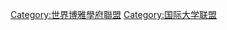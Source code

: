 {{Navbox
|name  = 世界博雅學府聯盟
|title = [[世界博雅學府聯盟|<span style="color:#FFD700;">世界博雅學府聯盟（GLAA）</span>]]
|titlestyle = background:#0000CD; color:#FFD700;text-align: center;
|groupstyle=background-color:#0000CD
|evenstyle  = background:LemonChiffon;
|state = {{{state|autocollapse}}}
|listclass = hlist
|group1 = <span style="color:#FFD700;">美國</span>
|list1  =
*[[丹尼森大學]]
*[[德葩大學]]
*[[凱尼恩學院]]
*[[歐柏林學院]]
*[[俄亥俄衛斯理大學]]
*[[瓦伯西學院]]
*[[伍斯特學院]]
*{{le|阿爾比恩學院|Albion College|阿爾比恩學院}}
*{{le|安條克學院|Antioch College|安條克學院}}
*{{le|阿勒格尼學院|Allegheny College|阿勒格尼學院}}
*{{le|厄勒姆學院|Earlham College|厄勒姆學院}}
*{{le|霍普學院 (密歇根州)|Hope College|霍普學院}}
*{{le|卡拉馬祖學院|Kalamazoo College|卡拉馬祖學院}}

|group2 = <span style="color:#FFD700;">意大利</span>
|list2  =
*{{le|約翰卡伯特大學|John Cabot University|約翰卡伯特大學}}

|group3 = <span style="color:#FFD700;">法國</span>
|list3  =
*[[巴黎美國大學]]

|group4 = <span style="color:#FFD700;">希臘</span>
|list4  =
*{{le|希臘美國學院|American College of Greece|希臘美國學院}}

|group5 = <span style="color:#FFD700;">保加利亞</span>
|list5  =
*[[保加利亞美國大學]]

|group6 = <span style="color:#FFD700;">斯洛伐克</span>
|list6  =
*{{le|布拉提斯拉瓦國際文理學校|Bratislava International School of Liberal Arts|布拉提斯拉瓦國際文理學校}}

|group7 = <span style="color:#FFD700;">瑞士</span>
|list7  =
*{{le|瑞士富蘭克林大學|Franklin University Switzerland|瑞士富蘭克林大學}}

|group8 = <span style="color:#FFD700;">香港</span>
|list8  =
*[[嶺南大學 (香港)|嶺南大學]]

|group9 = <span style="color:#FFD700;">日本</span>
|list9  =
*[[國際基督教大學]]

|group10 = <span style="color:#FFD700;">印度</span>
|list10 =
*{{le|弗萊明大學|FLAME University|弗萊明大學}}

|group11 = <span style="color:#FFD700;">摩洛哥</span>
|list11  =
*{{le|阿可汗旺大學|Al Akhawayn University|阿可汗旺大學}}

|group12 = <span style="color:#FFD700;">埃及</span>
|list12  =
*[[開羅美國大學]]

|group13 =<span style="color:#FFD700;">黎巴嫩</span>
|list13  =
*[[貝魯特美國大學]]

|group14 = <span style="color:#FFD700;">尼日利亞</span>
|list14  =
*{{le|尼日利亞美國大學|American University of Nigeria|尼日利亞美國大學}}

|group15 = <span style="color:#FFD700;">沙地阿拉伯</span>
|list15  =
*{{le|阿法特大學|Effat University|阿法特大學}}

|group16 = <span style="color:#FFD700;">巴基斯坦</span>
|list16  =
*{{le|福曼基督教學院|Forman Christian College|福曼基督教學院}}

}}<noinclude>
[[Category:世界博雅學府聯盟]]
[[Category:国际大学联盟]]
</noinclude>